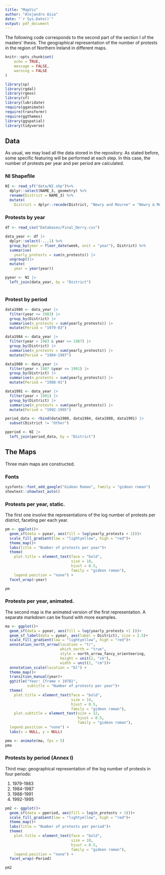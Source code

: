 ```yaml
---
title: "MapViz"
author: "Alejandro Aísa"
date: "`r Sys.Date()`"
output: pdf_document
---
```


The following code corresponds to the second part of the section I of the masters' thesis. The geographical representation of the number of protests in the region of Northern Ireland in different maps. 

```r
knitr::opts_chunk$set(
	echo = TRUE,
	message = FALSE,
	warning = FALSE
)
```

```r
library(sp)
library(rgdal)
library(rgeos)
library(sf)
library(lubridate)
require(gganimate)
require(transformr)
require(ggthemes)
library(ggspatial)
library(tidyverse)
```

## Data 

As usual, we may load all the data stored in the repository. As stated before,  some specific featuring will be performed at each step. In this case, the number of protests per year and per period are calculated. 

### NI Shapefile 

```r
NI <- read_sf("data/NI.shp")%>% 
  dplyr::select(NAME_3, geometry) %>% 
  rename(District = NAME_3) %>% 
  mutate(
    District = dplyr::recode(District, "Newry and Mourne" = "Newry & Mourne"))
```

### Protests by year

```r
df <- read_csv("Databases/Final_Derry.csv")

data_year <- df |> 
  dplyr::select(-...1) %>% 
  group_by(year = floor_date(week, unit = "year"), District) %>% 
  summarise(
    yearly_protests = sum(n_protests)) |> 
  ungroup()|> 
  mutate(
    year = year(year))

pyear <- NI |> 
  left_join(data_year, by = "District")
  
```

### Protest by period

```r
data1980 <- data_year |> 
  filter(year <= 1983) |> 
  group_by(District) |> 
  summarise(n_protests = sum(yearly_protests)) |> 
  mutate(Period = "1979-83")

data1984 <- data_year |> 
  filter(year > 1983 & year <= 1987) |> 
  group_by(District) |> 
  summarise(n_protests = sum(yearly_protests)) |> 
  mutate(Period = "1984-1987")

data1988 <- data_year |> 
  filter(year > 1987 &year <= 1991) |> 
  group_by(District) |> 
  summarise(n_protests = sum(yearly_protests)) |> 
  mutate(Period = "1988-91")

data1991 <- data_year |> 
  filter(year > 1991) |> 
  group_by(District) |> 
  summarise(n_protests = sum(yearly_protests)) |> 
  mutate(Period = "1992-1995")

period_data <- rbind(data1980, data1984, data1988, data1991) |> 
  subset(District != "Other") 

pperiod <- NI |> 
  left_join(period_data, by = "District") 
```

## The Maps

Three main maps are constructed. 

### Fonts 

```r
sysfonts::font_add_google("Gideon Roman", family = "gideon roman")
showtext::showtext_auto()  
```

### Protests per year, static. 

The first one involve the representations of the log number of protests per district, faceting per each year. 

```r
pm <- ggplot()+
  geom_sf(data = pyear, aes(fill = log(yearly_protests + 1)))+
  scale_fill_gradient(low = "lightyellow", high = "red")+
  theme_map()+
  labs(title = "Number of protests per year")+
  theme(
    plot.title = element_text(face = "bold", 
                              size = 10, 
                              hjust = 0.5, 
                              family = "gideon roman"), 
    legend.position = "none") +
  facet_wrap(~year)
```

```r
pm
```

### Protests per year, animated. 

The second map is the animated version of the first representation. A separate markdown can be found with more examples. 

```r
ma <- ggplot()+
  geom_sf(data = pyear, aes(fill = log(yearly_protests +1 )))+
  geom_sf_label(data = pyear, aes(label = District), size = 2.5)+
  scale_fill_gradient(low = "lightyellow", high = "red")+ 
  annotation_north_arrow(location = "tr", 
                         which_north = "true",
                         style = north_arrow_fancy_orienteering, 
                         height = unit(2, "cm"), 
                         width = unit(2, "cm"))+
  annotation_scale(location = "bl") +
  theme_map()+
  transition_manual(year)+
  ggtitle("Year: {frame + 1978}", 
          subtitle = "Number of protests per year")+
  theme(
    plot.title = element_text(face = "bold", 
                              size = 14, 
                              hjust = 0.5, 
                              family = "gideon roman"), 
    plot.subtitle = element_text(size = 12, 
                                 hjust = 0.5, 
                                 family = "gideon roman"),
  legend.position = "none") +
  labs(x = NULL, y = NULL)
```

```r
pma <- animate(ma, fps = 5)
pma
```

### Protests by period (Annex I)

Third map: geographical representation of the log number of protests in four periods: 

1. 1979-1983
2. 1984-1987
3. 1988-1991
4. 1992-1995

```r
pm2 <- ggplot()+
  geom_sf(data = pperiod, aes(fill = log(n_protests + 1)))+
  scale_fill_gradient(low = "lightyellow", high = "red")+
  theme_map()+
  labs(title = "Number of protests per period")+
  theme(
    plot.title = element_text(face = "bold", 
                              size = 10, 
                              hjust = 0.5, 
                              family = "gideon roman"), 
    legend.position = "none") +
  facet_wrap(~Period)
```

```r
pm2
```

